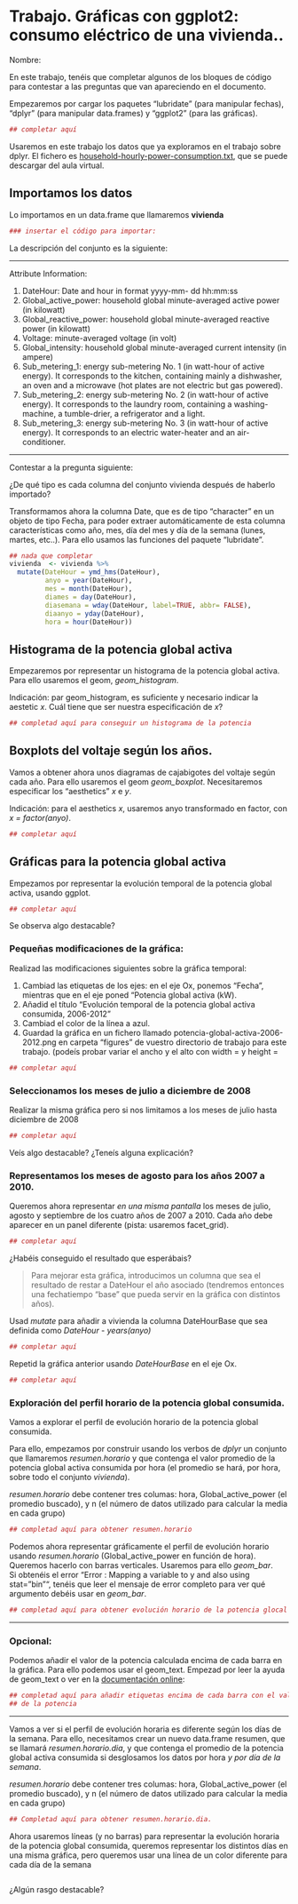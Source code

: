 Trabajo. Gráficas con ggplot2: consumo eléctrico de una vivienda..
========================================================


Nombre: 

En este trabajo, tenéis que completar algunos de los bloques de código para contestar a las preguntas que van apareciendo en el documento. 


Empezaremos por cargar los paquetes "lubridate" (para manipular fechas), "dplyr"
(para manipular data.frames) y "ggplot2" (para las gráficas).

```r
## completar aquí

```


Usaremos en este trabajo  los datos que ya exploramos en el trabajo sobre dplyr. El fichero es [household-hourly-power-consumption.txt](https://aulavirtual.upct.es/mod/resource/view.php?id=93215), que se puede descargar del aula virtual.

## Importamos los datos

Lo importamos en un data.frame que llamaremos **vivienda**

```r
### insertar el código para importar:

```
La descripción del conjunto es la siguiente:

*** 

Attribute Information:

1. DateHour: Date and hour in format yyyy-mm- dd hh:mm:ss 
2. Global_active_power: household global minute-averaged active power (in kilowatt) 
3. Global_reactive_power: household global minute-averaged reactive power (in kilowatt) 
4. Voltage: minute-averaged voltage (in volt) 
5. Global_intensity: household global minute-averaged current intensity (in ampere) 
6. Sub_metering_1: energy sub-metering No. 1 (in watt-hour of active energy). It corresponds to the kitchen, containing mainly a dishwasher, an oven and a microwave (hot plates are not electric but gas powered). 
7. Sub_metering_2: energy sub-metering No. 2 (in watt-hour of active energy). It corresponds to the laundry room, containing a washing-machine, a tumble-drier, a refrigerator and a light. 
8. Sub_metering_3: energy sub-metering No. 3 (in watt-hour of active energy). It corresponds to an electric water-heater and an air-conditioner.

*** 

Contestar a la pregunta siguiente:

¿De qué tipo es cada columna del conjunto vivienda después de haberlo importado?

>
>
>

Transformamos ahora la columna Date, que es de tipo "character" en un objeto de tipo Fecha, para poder extraer automáticamente de esta columna características como año, mes, día del mes y día de la semana (lunes, martes, etc..). Para ello usamos las funciones del paquete "lubridate".

```r
## nada que completar
vivienda  <- vivienda %>%
  mutate(DateHour = ymd_hms(DateHour),
         anyo = year(DateHour),
         mes = month(DateHour),
         diames = day(DateHour),
         diasemana = wday(DateHour, label=TRUE, abbr= FALSE),
         diaanyo = yday(DateHour),
         hora = hour(DateHour))
```


## Histograma de la potencia global activa
Empezaremos por representar un histograma de la potencia global activa. Para ello usaremos el geom, *geom_histogram*.

Indicación: par geom_histogram, es suficiente y necesario indicar la aestetic *x*. Cuál tiene que ser nuestra especificación de *x*?
```r
## completad aquí para conseguir un histograma de la potencia

```

## Boxplots del voltaje según los años.
Vamos a obtener ahora unos diagramas de cajabigotes del voltaje según cada año. Para ello usaremos el geom *geom_boxplot*. Necesitaremos especificar los "aesthetics" *x* e *y*.

Indicación: para el aesthetics *x*, usaremos anyo transformado en factor, con *x = factor(anyo)*.

```r
## completar aquí

```


## Gráficas para la potencia global activa

Empezamos por representar la evolución temporal de la potencia global activa, usando ggplot.

```r
## completar aquí

```

Se observa algo destacable?

### Pequeñas modificaciones de la gráfica:

Realizad las modificaciones siguientes sobre la gráfica temporal:

1. Cambiad las etiquetas de los ejes: en el eje Ox, ponemos "Fecha", mientras que en el eje poned "Potencia global activa (kW).
2. Añadid el título "Evolución temporal de la potencia global activa consumida, 2006-2012"
3. Cambiad el color de la línea a azul.
4. Guardad la gráfica en un fichero llamado potencia-global-activa-2006-2012.png en carpeta "figures" de vuestro directorio de trabajo para este trabajo. (podeís probar variar el ancho y el alto con width = y height =


```r
## completar aquí

```

### Seleccionamos los meses de julio a diciembre de 2008

Realizar la misma gráfica pero si nos limitamos a los meses de julio hasta diciembre de 2008

```r
## completar aquí

```

Veís algo destacable? ¿Teneís alguna explicación?

### Representamos los meses de agosto para los años 2007 a 2010.

Queremos ahora representar *en una misma pantalla* los meses de julio, agosto y septiembre de los cuatro años de 2007 a 2010. Cada año
debe aparecer  en un panel diferente (pista: usaremos facet_grid).

```r
## completar aquí

```

¿Habéis conseguido el resultado que esperábais?

> Para mejorar esta gráfica, introducimos un columna que sea el resultado de restar a DateHour
> el año asociado (tendremos entonces una fechatiempo "base" que pueda servir en la gráfica con
> distintos años).

Usad *mutate* para añadir a vivienda la columna DateHourBase que sea definida como *DateHour - years(anyo)*

```r
## completar aquí

```

Repetid la gráfica anterior usando *DateHourBase* en el eje Ox.

```r
## completar aquí

```



### Exploración del perfil horario de la potencia global consumida.


Vamos a explorar el perfil de evolución horario de la potencia global consumida.

Para ello, empezamos por construir usando los verbos de *dplyr* un conjunto que llamaremos *resumen.horario* y que
contenga el valor promedio de la potencia global activa consumida por hora (el promedio se hará, por hora, sobre todo
el conjunto *vivienda*).

*resumen.horario* debe contener tres columas: hora, Global_active_power (el promedio buscado), y n (el número de datos utilizado
para calcular la media en cada grupo)

```r
## completad aquí para obtener resumen.horario

```
Podemos ahora representar gráficamente el perfil de evolución horario usando *resumen.horario*
(Global_active_power en función de hora). Queremos hacerlo con barras verticales. Usaremos para ello *geom_bar*.  
Si obtenéis el error "Error : Mapping a variable to y and also using stat="bin"", tenéis que leer el mensaje de error completo
para  ver qué argumento debéis usar en *geom_bar*.

```r
## completad aquí para obtener evolución horario de la potencia glocal activa

```

***

### Opcional:
Podemos añadir el valor de la potencia calculada encima de cada barra en la gráfica. Para ello podemos usar
el geom_text. Empezad por leer la ayuda de geom_text o ver en la [documentación online](http://docs.ggplot2.org/current/geom_text.html): 

```r
## completad aquí para añadir etiquetas encima de cada barra con el valor
## de la potencia

```


***

Vamos a ver si el perfil de evolución horaria es diferente según los días de la semana. Para ello,
necesitamos crear un nuevo data.frame resumen, que se llamará *resumen.horario.dia*, y que contenga
el promedio  de la potencia global activa consumida si desglosamos los datos por hora *y por día de la semana*.

*resumen.horario* debe contener tres columas: hora, Global_active_power (el promedio buscado), y n (el número de datos utilizado
para calcular la media en cada grupo)


```r
## Completad aquí para obtener resumen.horario.dia.

```

Ahora usaremos líneas (y no barras) para representar la evolución horaria de la potencia global consumida, queremos representar los distintos días en una misma gráfica, pero queremos usar una línea de un color diferente para cada día de la semana

```r

```


¿Algún rasgo destacable?

